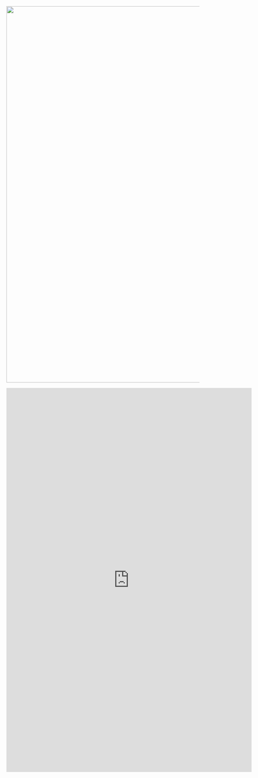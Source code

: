 <img src="img/PLAY-sites.png" width=980><br>

<iframe src="https://docs.google.com/forms/d/e/1FAIpQLSfgib1m-5U90jlACTdq0T2fvbl60qRWYRMRqSG9lknrqHeszQ/viewform?embedded=true" width="640" height="1000" frameborder="0" marginheight="0" marginwidth="0">Loading…</iframe>
